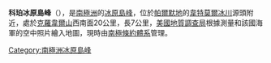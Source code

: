{{Coord|74|22|S|64|55|W|source:GNIS|display=title}}

'''科珀冰原島峰'''（{{lang-en|Copper Nunataks}}），是[[南極洲|南極洲]]的[[冰原島峰|冰原島峰]]，位於[[帕爾默地|帕爾默地]]的[[韋特莫爾冰川|韋特莫爾冰川]]源頭附近，處於[[克羅韋爾山|克羅韋爾山]]西南面20公里，長7公里，[[美國地質調查局|美國地質調查局]]根據測量和該國海軍的空中照片繪入地圖，現時由[[南極條約體系|南極條約體系]]管理。

{{Antarctica-geo-stub}}
[[Category:南極洲冰原島峰|Category:南極洲冰原島峰]]